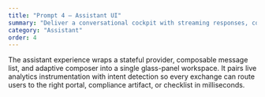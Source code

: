 ```yaml
---
title: "Prompt 4 — Assistant UI"
summary: "Deliver a conversational cockpit with streaming responses, context chips, and actionable summaries."
category: "Assistant"
order: 4
---
```


The assistant experience wraps a stateful provider, composable message list, and adaptive composer into a single glass-panel workspace. It pairs live analytics instrumentation with intent detection so every exchange can route users to the right portal, compliance artifact, or checklist in milliseconds.

